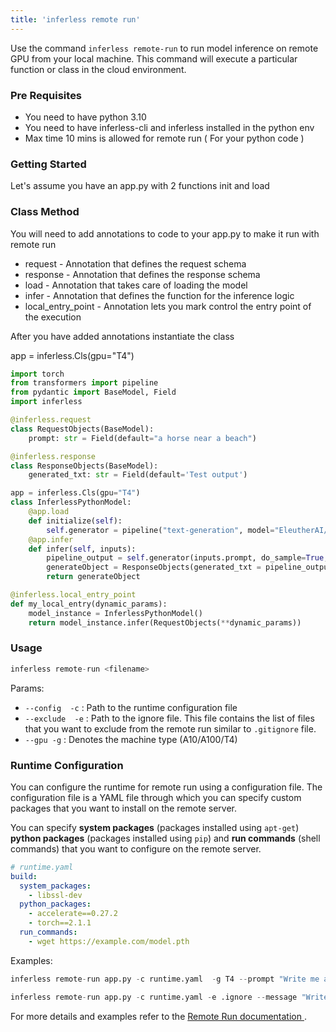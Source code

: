 ```yaml
---
title: 'inferless remote run'
---
```


Use the command `inferless remote-run` to run model inference on remote GPU from your local machine.
This command will execute a particular function or class in the cloud environment.

### Pre Requisites 

- You need to have python 3.10 
- You need to have inferless-cli and inferless installed in the python env 
- Max time 10 mins is allowed for remote run ( For your python code )

### Getting Started 

Let's assume you have an app.py with 2 functions init and load

### Class Method

You will need to add annotations to code to your app.py to make it run with remote run 

* request - Annotation that defines the request schema
* response -  Annotation that defines the response schema
* load - Annotation that takes care of loading the model 
* infer - Annotation that defines the function for the inference logic 
* local_entry_point -  Annotation lets you mark control the entry point of the execution 

After you have added annotations instantiate the class 

app = inferless.Cls(gpu="T4") 


```python
import torch
from transformers import pipeline
from pydantic import BaseModel, Field
import inferless

@inferless.request
class RequestObjects(BaseModel):
    prompt: str = Field(default="a horse near a beach")

@inferless.response
class ResponseObjects(BaseModel):
    generated_txt: str = Field(default='Test output')

app = inferless.Cls(gpu="T4")
class InferlessPythonModel:
    @app.load
    def initialize(self):
        self.generator = pipeline("text-generation", model="EleutherAI/gpt-neo-125M",device=0)
    @app.infer
    def infer(self, inputs):
        pipeline_output = self.generator(inputs.prompt, do_sample=True, min_length=128)
        generateObject = ResponseObjects(generated_txt = pipeline_output[0]["generated_text"])
        return generateObject

@inferless.local_entry_point
def my_local_entry(dynamic_params):
    model_instance = InferlessPythonModel()
    return model_instance.infer(RequestObjects(**dynamic_params))

```

### Usage

```python
inferless remote-run <filename>
```

Params:

- `--config  -c` : Path to the runtime configuration file
- `--exclude  -e` : Path to the ignore file. This file contains the list of files that you want to exclude from the remote run similar to `.gitignore` file.
- `--gpu -g` : Denotes the machine type (A10/A100/T4)


### Runtime Configuration

You can configure the runtime for remote run using a configuration file. The configuration file is a YAML file through which you can specify custom packages that you want to install on the remote server.

You can specify <b>system packages</b> (packages installed using `apt-get`) <b>python packages</b> (packages installed using `pip`) and <b>run commands</b> (shell commands) that you want to configure on the remote server.

```yaml
# runtime.yaml
build:
  system_packages:
    - libssl-dev
  python_packages:
    - accelerate==0.27.2
    - torch==2.1.1
  run_commands:
    - wget https://example.com/model.pth
```

Examples:

```python
inferless remote-run app.py -c runtime.yaml  -g T4 --prompt "Write me a story of the World"
```

```python
inferless remote-run app.py -c runtime.yaml -e .ignore --message "Write me a story of the World"
```

For more details and examples refer to the <a  href="/api-reference/remote-run" > Remote Run documentation </a>.
